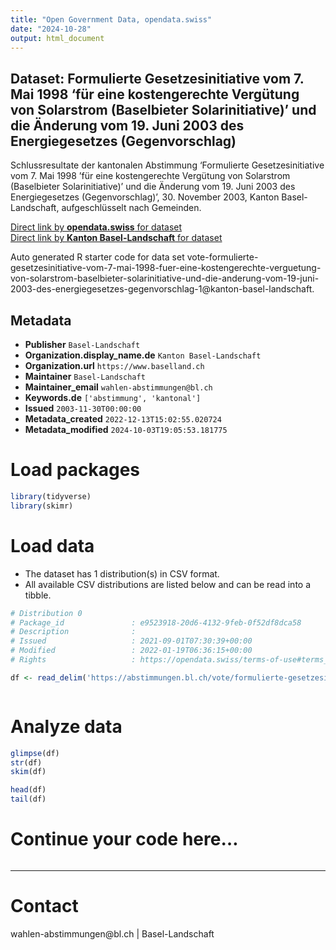 ```yaml
---
title: "Open Government Data, opendata.swiss"
date: "2024-10-28"
output: html_document
---
```


## Dataset: Formulierte Gesetzesinitiative vom 7. Mai 1998 'für eine kostengerechte Vergütung von Solarstrom (Baselbieter Solarinitiative)' und die Änderung vom 19. Juni 2003 des Energiegesetzes (Gegenvorschlag)

Schlussresultate der kantonalen Abstimmung 'Formulierte Gesetzesinitiative vom 7. Mai 1998 'für eine kostengerechte Vergütung von Solarstrom (Baselbieter Solarinitiative)' und die Änderung vom 19. Juni 2003 des Energiegesetzes (Gegenvorschlag)', 30. November 2003, Kanton Basel-Landschaft, aufgeschlüsselt nach Gemeinden.

[Direct link by **opendata.swiss** for dataset](https://opendata.swiss/de/dataset/formulierte-gesetzesinitiative-vom-7-mai-1998-fur-eine-kostengerechte-vergutung-von-solarstrom-)<br>
[Direct link by **Kanton Basel-Landschaft** for dataset](https://abstimmungen.bl.ch/vote/formulierte-gesetzesinitiative-vom-7-mai-1998-fuer-eine-kostengerechte-verguetung-von-solarstrom-baselbieter-solarinitiative-und-die-anderung-vom-19-juni-2003-des-energiegesetzes-gegenvorschlag-1/data)

Auto generated R starter code for data set vote-formulierte-gesetzesinitiative-vom-7-mai-1998-fuer-eine-kostengerechte-verguetung-von-solarstrom-baselbieter-solarinitiative-und-die-anderung-vom-19-juni-2003-des-energiegesetzes-gegenvorschlag-1@kanton-basel-landschaft.

## Metadata

- **Publisher** `Basel-Landschaft`
- **Organization.display_name.de** `Kanton Basel-Landschaft`
- **Organization.url** `https://www.baselland.ch`
- **Maintainer** `Basel-Landschaft`
- **Maintainer_email** `wahlen-abstimmungen@bl.ch`
- **Keywords.de** `['abstimmung', 'kantonal']`
- **Issued** `2003-11-30T00:00:00`
- **Metadata_created** `2022-12-13T15:02:55.020724`
- **Metadata_modified** `2024-10-03T19:05:53.181775`


# Load packages

```r

library(tidyverse)
library(skimr)

```

# Load data

-   The dataset has 1 distribution(s) in CSV format.
-   All available CSV distributions are listed below and can be read into a tibble.

```r

# Distribution 0
# Package_id               : e9523918-20d6-4132-9feb-0f52df8dca58
# Description              : 
# Issued                   : 2021-09-01T07:30:39+00:00
# Modified                 : 2022-01-19T06:36:15+00:00
# Rights                   : https://opendata.swiss/terms-of-use#terms_by

df <- read_delim('https://abstimmungen.bl.ch/vote/formulierte-gesetzesinitiative-vom-7-mai-1998-fuer-eine-kostengerechte-verguetung-von-solarstrom-baselbieter-solarinitiative-und-die-anderung-vom-19-juni-2003-des-energiegesetzes-gegenvorschlag-1/data-csv')



```

# Analyze data

```r

glimpse(df)
str(df)
skim(df)

head(df)
tail(df)

```

# Continue your code here...

```r

```

------------------------------------------------------------------------

# Contact

wahlen-abstimmungen@bl.ch | Basel-Landschaft
